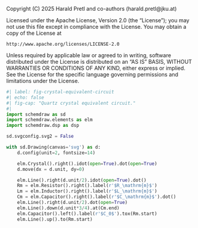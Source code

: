 ::: {.content-hidden}
Copyright (C) 2025 Harald Pretl and co-authors (harald.pretl@jku.at)

Licensed under the Apache License, Version 2.0 (the "License");
you may not use this file except in compliance with the License.
You may obtain a copy of the License at

    http://www.apache.org/licenses/LICENSE-2.0

Unless required by applicable law or agreed to in writing, software
distributed under the License is distributed on an "AS IS" BASIS,
WITHOUT WARRANTIES OR CONDITIONS OF ANY KIND, either express or implied.
See the License for the specific language governing permissions and
limitations under the License.
:::

```python
#| label: fig-crystal-equivalent-circuit
#| echo: false
#| fig-cap: "Quartz crystal equivalent circuit."
#| 
import schemdraw as sd
import schemdraw.elements as elm
import schemdraw.dsp as dsp

sd.svgconfig.svg2 = False

with sd.Drawing(canvas='svg') as d:
    d.config(unit=2, fontsize=14)

    elm.Crystal().right().idot(open=True).dot(open=True)
    d.move(dx = d.unit, dy=0)

    elm.Line().right(d.unit/2).idot(open=True).dot()
    Rm = elm.Resistor().right().label(r'$R_\mathrm{m}$')
    Lm = elm.Inductor().right().label(r'$L_\mathrm{m}$')
    Cm = elm.Capacitor().right().label(r'$C_\mathrm{m}$').dot()
    elm.Line().right(d.unit/2).dot(open=True)
    elm.Line().down(d.unit*3/4).at(Cm.end)
    elm.Capacitor().left().label(r'$C_0$').tox(Rm.start)
    elm.Line().up().to(Rm.start)
```
